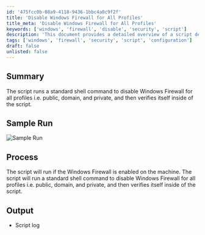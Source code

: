 ```yaml
---
id: '475fcc0b-08a9-4118-9436-1bbc4a0c9f2f'
title: 'Disable Windows Firewall for All Profiles'
title_meta: 'Disable Windows Firewall for All Profiles'
keywords: ['windows', 'firewall', 'disable', 'security', 'script']
description: 'This document provides a detailed overview of a script designed to disable the Windows Firewall for all profiles, including public, domain, and private. It outlines the process of executing the script, sample run visuals, and expected output logs.'
tags: ['windows', 'firewall', 'security', 'script', 'configuration']
draft: false
unlisted: false
---
```

## Summary

The script runs a standard shell command to disable Windows Firewall for all profiles i.e. public, domain, and private, and then verifies itself inside of the script.

## Sample Run

![Sample Run](../../../static/img/Windows-Firewall---Disable/image_1.png)

## Process

The script will run if the Windows Firewall is enabled on the machine. The script will run a standard shell command to disable Windows Firewall for all profiles i.e. public, domain, and private, and then verifies itself inside of the script.

## Output

- Script log













